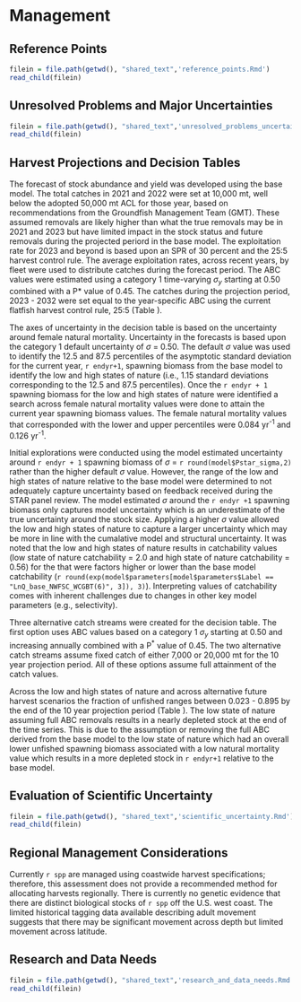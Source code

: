 # Management 

## Reference Points

```r
filein = file.path(getwd(), "shared_text",'reference_points.Rmd')
read_child(filein)
```

## Unresolved Problems and Major Uncertainties

```r
filein = file.path(getwd(), "shared_text",'unresolved_problems_uncertainties.Rmd')
read_child(filein)
```

## Harvest Projections and Decision Tables

The forecast of stock abundance and yield was developed using the base model. The total catches in 2021 and 2022 were set at 10,000 mt, well below the adopted 50,000 mt ACL for those year, based on recommendations from the Groundfish Management Team (GMT). These assumed removals are likely higher than what the true removals may be in 2021 and 2023 but have limited impact in the stock status and future removals during the projected periord in the base model. The exploitation rate for 2023 and beyond is based upon an SPR of 30 percent and the 25:5 harvest control rule. The average exploitation rates, across recent years, by fleet were used to distribute catches during the forecast period. The ABC values were estimated using a category 1 time-varying $\sigma_y$ starting at 0.50 combined with a P* value of 0.45. The catches during the projection period, 2023 - 2032 were set equal to the year-specific ABC using the current flatfish harvest control rule, 25:5 (Table \ref{tab:es-project}). 

The axes of uncertainty  in the decision table is based on the uncertainty around female natural mortality. Uncertainty in the forecasts is based upon the category 1 default uncertainty of $\sigma$ = 0.50. The default $\sigma$ value was used to identify the 12.5 and 87.5 percentiles of the asymptotic standard deviation for the current year, `r endyr+1`, spawning biomass from the base model to identify the low and high states of nature (i.e., 1.15 standard deviations corresponding to the 12.5 and 87.5 percentiles). Once the `r endyr + 1` spawning biomass for the low and high states of nature were identified a search across female natural mortality values were done to attain the current year spawning biomass values. The female natural mortality values that corresponded with the lower and upper percentiles were 0.084 yr^-1^ and 0.126 yr^-1^. 

Initial explorations were conducted using the model estimated uncertainty around `r endyr + 1` spawning biomass of $\sigma$ = `r round(model$Pstar_sigma,2)` rather than the higher default $\sigma$ value.  However, the range of the low and high states of nature relative to the base model were determined to not adequately capture uncertainty based on feedback received during the STAR panel review. The model estimated $\sigma$ around the `r endyr +1` spawning biomass only captures model uncertainty which is an underestimate of the true uncertainty around the stock size. Applying a higher $\sigma$ value allowed the low and high states of nature to capture a larger uncertainty which may be more in line with the cumalative model and structural uncertainty. It was noted that the low and high states of nature results in catchability values (low state of nature catchability = 2.0 and high state of nature catchability = 0.56) for the \gls{s-wcgbt} that were factors higher or lower than the base model catchability (`r round(exp(model$parameters[model$parameters$Label == "LnQ_base_NWFSC_WCGBT(6)", 3]), 3)`). Interpreting values of catchability comes with inherent challenges due to changes in other key model parameters (e.g., selectivity). 

Three alternative catch streams were created for the decision table. The first option uses ABC values based on a category 1 $\sigma_y$ starting at 0.50 and increasing annually combined with a P$^*$ value of 0.45. The two alternative catch streams assume fixed catch of either 7,000 or 20,000 mt for the 10 year projection period. All of these options assume full attainment of the catch values.  

Across the low and high states of nature and across alternative future harvest scenarios the fraction of unfished ranges between 0.023 - 0.895 by the end of the 10 year projection period (Table \ref{tab:dec-tab}). The low state of nature assuming full ABC removals results in a nearly depleted stock at the end of the time series.  This is due to the assumption or removing the full ABC derived from the base model to the low state of nature which had an overall lower unfished spawning biomass associated with a low natural mortality value which results in a more depleted stock in `r endyr+1` relative to the base model. 


## Evaluation of Scientific Uncertainty

```r
filein = file.path(getwd(), "shared_text",'scientific_uncertainty.Rmd')
read_child(filein)
```

## Regional Management Considerations

Currently `r spp` are managed using coastwide harvest specifications; therefore, this assessment does not provide a recommended method for allocating harvests regionally. There is currently no genetic evidence that there are distinct biological stocks of `r spp` off the U.S. west coast. The limited historical tagging data available describing adult movement suggests that there may be significant movement across depth but limited movement across latitude.

## Research and Data Needs

```r
filein = file.path(getwd(), "shared_text",'research_and_data_needs.Rmd')
read_child(filein)
```